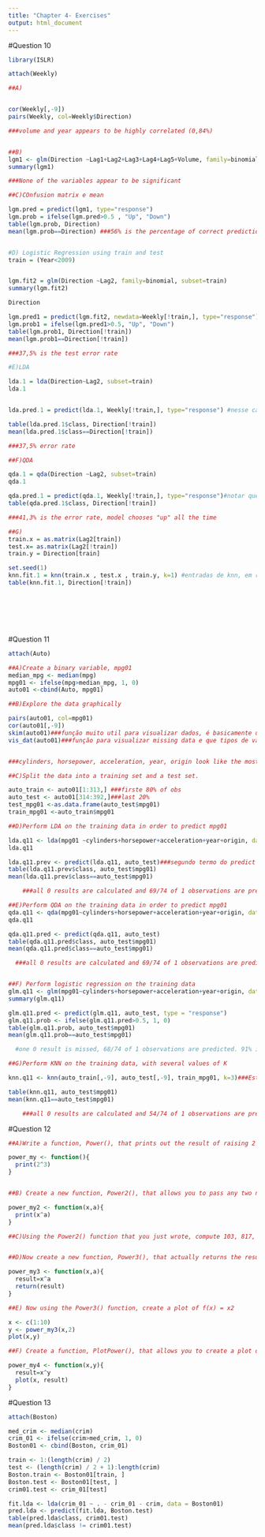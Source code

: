 ---
title: "Chapter 4- Exercises"
output: html_document
---


#Question 10
```{r}
library(ISLR)

attach(Weekly)

##A)


cor(Weekly[,-9])
pairs(Weekly, col=Weekly$Direction)

###volume and year appears to be highly correlated (0,84%)


##B)
lgm1 <- glm(Direction ~Lag1+Lag2+Lag3+Lag4+Lag5+Volume, family=binomial)
summary(lgm1)

###None of the variables appear to be significant

##C)COnfusion matrix e mean

lgm.pred = predict(lgm1, type="response")
lgm.prob = ifelse(lgm.pred>0.5 , "Up", "Down")
table(lgm.prob, Direction)
mean(lgm.prob==Direction) ###56% is the percentage of correct predictions and 43,8% is the error rate. when the market goes up, the model is right 92% and when goes down is 11,1%.


#D) Logistic Regression using train and test
train = (Year<2009)


lgm.fit2 = glm(Direction ~Lag2, family=binomial, subset=train)
summary(lgm.fit2)

Direction

lgm.pred1 = predict(lgm.fit2, newdata=Weekly[!train,], type="response") #argumento "newdata" deve ser uma matriz
lgm.prob1 = ifelse(lgm.pred1>0.5, "Up", "Down")
table(lgm.prob1, Direction[!train])
mean(lgm.prob1==Direction[!train])

###37,5% is the test error rate

#E)LDA

lda.1 = lda(Direction~Lag2, subset=train)
lda.1


lda.pred.1 = predict(lda.1, Weekly[!train,], type="response") #nesse caso como o predict gera uma lista (eu acho que faz isso por causa da funçao LDA, que por exemplo, nem precisa de sumamry pra ver os resultados depois). sendo assim, nessa lista tem o elemnto class que é analogo a funçao ifelse que vinha sendo colocada

table(lda.pred.1$class, Direction[!train])
mean(lda.pred.1$class==Direction[!train])

###37,5% error rate

##F)QDA

qda.1 = qda(Direction ~Lag2, subset=train)
qda.1

qda.pred.1 = predict(qda.1, Weekly[!train,], type="response")#notar que aqui de novo nao precisa-se puxar a funcao de ifelse, como no glm, porque a funcao de fit do qda é analoga a de lda
table(qda.pred.1$class, Direction[!train])

###41,3% is the error rate, model chooses "up" all the time

##G)
train.x = as.matrix(Lag2[train])
test.x= as.matrix(Lag2[!train])
train.y = Direction[train]

set.seed(1)
knn.fit.1 = knn(train.x , test.x , train.y, k=1) #entradas de knn, em relaçao aos previsores, é tudo em forma matricial
table(knn.fit.1, Direction[!train])








```






#Question 11
```{r}
attach(Auto)

##A)Create a binary variable, mpg01
median_mpg <- median(mpg)
mpg01 <- ifelse(mpg>median_mpg, 1, 0)
auto01 <-cbind(Auto, mpg01)

##B)Explore the data graphically

pairs(auto01, col=mpg01)
cor(auto01[,-9])
skim(auto01)###função muito util para visualizar dados, é basicamente um summary() melhor e diz sobre missing data
vis_dat(auto01)###função para visualizar missing data e que tipos de variaveis existem no df


###cylinders, horsepower, acceleration, year, origin look like the most useful to predict, due to correlation. there are many variables correlated among themselves.

##C)Split the data into a training set and a test set.

auto_train <- auto01[1:313,] ###firste 80% of obs
auto_test <- auto01[314:392,]###last 20%
test_mpg01 <-as.data.frame(auto_test$mpg01) 
train_mpg01 <-auto_train$mpg01

##D)Perform LDA on the training data in order to predict mpg01

lda.q11 <- lda(mpg01 ~cylinders+horsepower+acceleration+year+origin, data=auto_train)
lda.q11

lda.q11.prev <- predict(lda.q11, auto_test)###segundo termo do predict deve ser uma matriz com os dados de teste
table(lda.q11.prev$class, auto_test$mpg01)
mean(lda.q11.prev$class==auto_test$mpg01)

    ###all 0 results are calculated and 69/74 of 1 observations are predicted. 93% is the percentage of correct predictions

##E)Perform QDA on the training data in order to predict mpg01
qda.q11 <- qda(mpg01~cylinders+horsepower+acceleration+year+origin, data=auto_train)
qda.q11

qda.q11.pred <- predict(qda.q11, auto_test)
table(qda.q11.pred$class, auto_test$mpg01)
mean(qda.q11.pred$class==auto_test$mpg01)

  ###all 0 results are calculated and 69/74 of 1 observations are predicted. 93% is the percentage of correct predictions


##F) Perform logistic regression on the training data
glm.q11 <- glm(mpg01~cylinders+horsepower+acceleration+year+origin, data=auto_train, family=binomial)
summary(glm.q11)

glm.q11.pred <- predict(glm.q11, auto_test, type = "response")
glm.q11.prob <- ifelse(glm.q11.pred>0.5, 1, 0)
table(glm.q11.prob, auto_test$mpg01)
mean(glm.q11.prob==auto_test$mpg01)

  #one 0 result is missed, 68/74 of 1 observations are predicted. 91% is the percentage of correct predictions

##G)Perform KNN on the training data, with several values of K

knn.q11 <- knn(auto_train[,-9], auto_test[,-9], train_mpg01, k=3)###Estava dando erro porque nao aceita variaveis as factor!tive que tirar a coluna de nomes

table(knn.q11, auto_test$mpg01)
mean(knn.q11==auto_test$mpg01)

    ###all 0 results are calculated and 54/74 of 1 observations are predicted. 74% is the percentage of correct predictions

```

#Question 12

```{r}
##A)Write a function, Power(), that prints out the result of raising 2 to the 3rd power. 

power_my <- function(){
  print(2^3)
}


##B) Create a new function, Power2(), that allows you to pass any two numbers, x and a, and prints out the value of x^a.

power_my2 <- function(x,a){
  print(x^a)
}

##C)Using the Power2() function that you just wrote, compute 103, 817, and 1313


##D)Now create a new function, Power3(), that actually returns the result x^a as an R object, rather than simply printing it to the screen.

power_my3 <- function(x,a){
  result=x^a
  return(result)
}

##E) Now using the Power3() function, create a plot of f(x) = x2

x <- c(1:10)
y <- power_my3(x,2)
plot(x,y)

##F) Create a function, PlotPower(), that allows you to create a plot of x against x^a for a fixed a and for a range of values of x

power_my4 <- function(x,y){
  result=x^y
  plot(x, result)
}

```

#Question 13

```{r}
attach(Boston)

med_crim <- median(crim)
crim_01 <- ifelse(crim>med_crim, 1, 0)
Boston01 <- cbind(Boston, crim_01)

train <- 1:(length(crim) / 2)
test <- (length(crim) / 2 + 1):length(crim)
Boston.train <- Boston01[train, ]
Boston.test <- Boston01[test, ]
crim01.test <- crim_01[test]

fit.lda <- lda(crim_01 ~ . - crim_01 - crim, data = Boston01)
pred.lda <- predict(fit.lda, Boston.test)
table(pred.lda$class, crim01.test)
mean(pred.lda$class != crim01.test)

```





